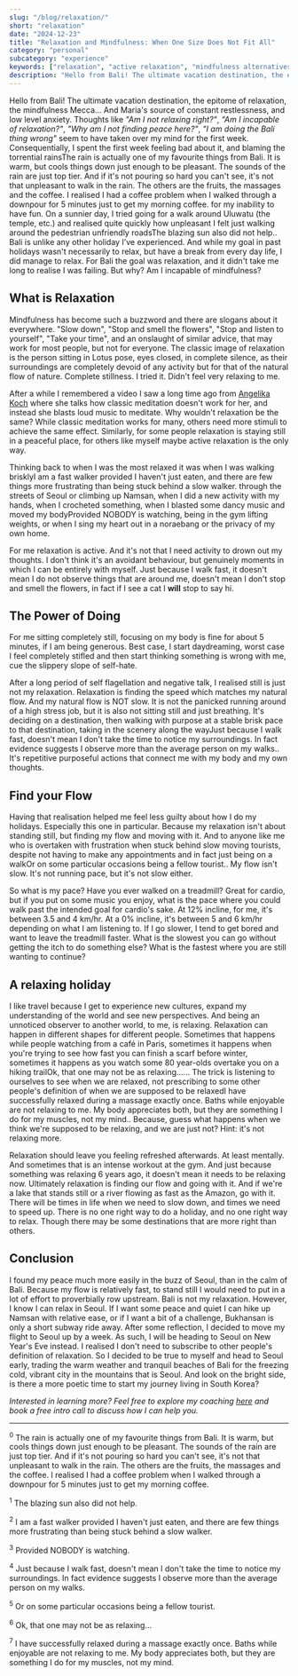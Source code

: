 ```yaml
---
slug: "/blog/relaxation/"
short: "relaxation"
date: "2024-12-23"
title: "Relaxation and Mindfulness: When One Size Does Not Fit All"
category: "personal"
subcategory: "experience"
keywords: ["relaxation", "active relaxation", "mindfulness alternatives", "travel blog", "Bali travel", "Seoul travel", "finding your flow", "personal relaxation methods", "self-discovery travel", "walking for relaxation", "fast walking", "active meditation", "wellness criticism", "self-help journey", "Bali vs Seoul", "moving to Seoul", "mindful travel", "mindful travel", "Bali relaxation", "active mindfulness"]
description: "Hello from Bali! The ultimate vacation destination, the epitome of relaxation, the mindfulness Mecca... for most people. "
---
```



Hello from Bali! The ultimate vacation destination, the epitome of relaxation, the mindfulness Mecca... And Maria's source of constant restlessness, and low level anxiety. Thoughts like _"Am I not relaxing right?"_, _"Am I incapable of relaxation?"_, _"Why am I not finding peace here?"_, _"I am doing the Bali thing wrong"_ seem to have taken over my mind for the first week. Consequentially, I spent the first week feeling bad about it, and blaming the torrential rains<Footnote presentation="0">The rain is actually one of my favourite things from Bali. It is warm, but cools things down just enough to be pleasant. The sounds of the rain are just top tier. And if it's not pouring so hard you can't see, it's not that unpleasant to walk in the rain. The others are the fruits, the massages and the coffee. I realised I had a coffee problem when I walked through a downpour for 5 minutes just to get my morning coffee.</Footnote> for my inability to have fun. On a sunnier day, I tried going for a walk around Uluwatu (the temple, etc.) and realised quite quickly how unpleasant I felt just walking around the pedestrian unfriendly roads<Footnote presentation="1">The blazing sun also did not help.</Footnote>. Bali is unlike any other holiday I’ve experienced. And while my goal in past holidays wasn't necessarily to relax, but have a break from every day life, I did manage to relax. For Bali the goal was relaxation, and it didn't take me long to realise I was failing. But why? Am I incapable of mindfulness?

## What is Relaxation

Mindfulness has become such a buzzword and there are slogans about it everywhere. "Slow down", "Stop and smell the flowers", "Stop and listen to yourself", "Take your time", and an onslaught of similar advice, that may work for most people, but not for everyone. The classic image of relaxation is the person sitting in Lotus pose, eyes closed, in complete silence, as their surroundings are completely devoid of any activity but for that of the natural flow of nature. Complete stillness. I tried it. Didn't feel very relaxing to me.

After a while I remembered a video I saw a long time ago from [Angelika Koch](https://www.instagram.com/nerdytravelingwriter/profilecard/?igsh=MWw5ZGFsM2s1cGpzNA==) where she talks how classic meditation doesn't work for her, and instead she blasts loud music to meditate. Why wouldn't relaxation be the same? While classic meditation works for many, others need more stimuli to achieve the same effect. Similarly, for some people relaxation is staying still in a peaceful place, for others like myself maybe active relaxation is the only way.

Thinking back to when I was the most relaxed it was when I was walking briskly<Footnote presentation="2">I am a fast walker provided I haven't just eaten, and there are few things more frustrating than being stuck behind a slow walker.</Footnote> through the streets of Seoul or climbing up Namsan, when I did a new activity with my hands, when I crocheted something, when I blasted some dancy music and moved my body<Footnote presentation="3">Provided NOBODY is watching</Footnote>, being in the gym lifting weights, or when I sing my heart out in a noraebang or the privacy of my own home. 

For me relaxation is active. And it's not that I need activity to drown out my thoughts. I don't think it's an avoidant behaviour, but genuinely moments in which I can be entirely with myself. Just because I walk fast, it doesn't mean I do not observe things that are around me, doesn't mean I don't stop and smell the flowers, in fact if I see a cat I **will** stop to say hi. 

## The Power of Doing

For me sitting completely still, focusing on my body is fine for about 5 minutes, if I am being generous. Best case, I start daydreaming, worst case I feel completely stifled and then start thinking something is wrong with me, cue the slippery slope of self-hate. 

After a long period of self flagellation and negative talk, I realised still is just not my relaxation. Relaxation is finding the speed which matches my natural flow. And my natural flow is NOT slow. It is not the panicked running around of a high stress job, but it is also not sitting still and just breathing. It's deciding on a destination, then walking with purpose at a stable brisk pace to that destination, taking in the scenery along the way<Footnote presentation="4">Just because I walk fast, doesn't mean I don't take the time to notice my surroundings. In fact evidence suggests I observe more than the average person on my walks.</Footnote>. It's repetitive purposeful actions that connect me with my body and my own thoughts. 

## Find your Flow
Having that realisation helped me feel less guilty about how I do my holidays. Especially this one in particular. Because my relaxation isn't about standing still, but finding my flow and moving with it. And to anyone like me who is overtaken with frustration when stuck behind slow moving tourists, despite not having to make any appointments and in fact just being on a walk<Footnote presentation="5">Or on some particular occasions being a fellow tourist.</Footnote>. My flow isn't slow. It's not running pace, but it's not slow either.

So what is my pace? Have you ever walked on a treadmill? Great for cardio, but if you put on some music you enjoy, what is the pace where you could walk past the intended goal for cardio's sake. At 12% incline, for me, it's between 3.5 and 4 km/hr. At a 0% incline, it's between 5 and 6 km/hr depending on what I am listening to. If I go slower, I tend to get bored and want to leave the treadmill faster. What is the slowest you can go without getting the itch to do something else? What is the fastest where you are still wanting to continue? 

## A relaxing holiday

I like travel because I get to experience new cultures, expand my understanding of the world and see new perspectives. And being an unnoticed observer to another world, to me, is relaxing. Relaxation can happen in different shapes for different people. Sometimes that happens while people watching from a café in Paris, sometimes it happens when you're trying to see how fast you can finish a scarf before winter, sometimes it happens as you watch some 80 year-olds overtake you on a hiking trail<Footnote presentation="6">Ok, that one may not be as relaxing...</Footnote>... The trick is listening to ourselves to see when we are relaxed, not prescribing to some other people's definition of when we are supposed to be relaxed<Footnote presentation="7">I have successfully relaxed during a massage exactly once. Baths while enjoyable are not relaxing to me. My body appreciates both, but they are something I do for my muscles, not my mind.</Footnote>. Because, guess what happens when we think we're supposed to be relaxing, and we are just not? Hint: it's not relaxing more.

Relaxation should leave you feeling refreshed afterwards. At least mentally. And sometimes that is an intense workout at the gym. And just because something was relaxing 6 years ago, it doesn't mean it needs to be relaxing now. Ultimately relaxation is finding our flow and going with it. And if we're a lake that stands still or a river flowing as fast as the Amazon, go with it. There will be times in life when we need to slow down, and times we need to speed up. There is no one right way to do a holiday, and no one right way to relax. Though there may be some destinations that are more right than others.

## Conclusion

I found my peace much more easily in the buzz of Seoul, than in the calm of Bali. Because my flow is relatively fast, to stand still I would need to put in a lot of effort to proverbially row upstream. Bali is not my relaxation. However, I know I can relax in Seoul. If I want some peace and quiet I can hike up Namsan with relative ease, or if I want a bit of a challenge, Bukhansan is only a short subway ride away. After some reflection, I decided to move my flight to Seoul up by a week. As such, I will be heading to Seoul on New Year's Eve instead. I realised I don't need to subscribe to other people's definition of relaxation. So I decided to be true to myself and head to Seoul early, trading the warm weather and tranquil beaches of Bali for the freezing cold, vibrant city in the mountains that is Seoul. And look on the bright side, is there a more poetic time to start my journey living in South Korea? 

_Interested in learning more? Feel free to explore my coaching [here](/coaching/) and book a free intro call to discuss how I can help you._


---

<sup>0</sup> The rain is actually one of my favourite things from Bali. It is warm, but cools things down just enough to be pleasant. The sounds of the rain are just top tier. And if it's not pouring so hard you can't see, it's not that unpleasant to walk in the rain. The others are the fruits, the massages and the coffee. I realised I had a coffee problem when I walked through a downpour for 5 minutes just to get my morning coffee.

<sup>1</sup> The blazing sun also did not help.

<sup>2</sup> I am a fast walker provided I haven't just eaten, and there are few things more frustrating than being stuck behind a slow walker.

<sup>3</sup> Provided NOBODY is watching.

<sup>4</sup> Just because I walk fast, doesn't mean I don't take the time to notice my surroundings. In fact evidence suggests I observe more than the average person on my walks.

<sup>5</sup> Or on some particular occasions being a fellow tourist.

<sup>6</sup> Ok, that one may not be as relaxing...

<sup>7</sup> I have successfully relaxed during a massage exactly once. Baths while enjoyable are not relaxing to me. My body appreciates both, but they are something I do for my muscles, not my mind.